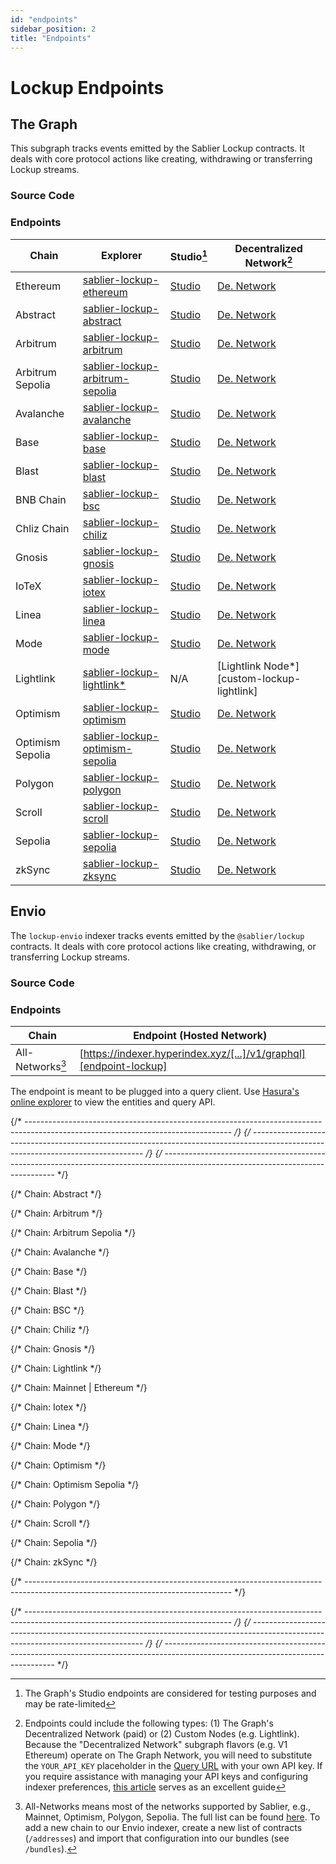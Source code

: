 ```yaml
---
id: "endpoints"
sidebar_position: 2
title: "Endpoints"
---
```



# Lockup Endpoints

## The Graph

This subgraph tracks events emitted by the Sablier Lockup contracts. It deals with core protocol actions like creating,
withdrawing or transferring Lockup streams.

<TheGraphSunset />
<DeprecatedSubgraphs protocol="lockup" />

### Source Code

<LinkPreview
  href="https://github.com/sablier-labs/subgraphs/blob/main/apps/lockup"
  icon="github"
  subtitle="@sablier-labs/subgraphs - apps/lockup"
  title="Sablier Subgraphs - Lockup - The Graph"
/>

### Endpoints

| Chain            | Explorer                                                            | Studio[^2]                               | Decentralized Network[^1]                      |
| ---------------- | ------------------------------------------------------------------- | ---------------------------------------- | ---------------------------------------------- |
| Ethereum         | [sablier-lockup-ethereum][explorer-lockup-ethereum]                 | [Studio][studio-lockup-ethereum]         | [De. Network][network-lockup-ethereum]         |
| Abstract         | [sablier-lockup-abstract][explorer-lockup-abstract]                 | [Studio][studio-lockup-abstract]         | [De. Network][network-lockup-abstract]         |
| Arbitrum         | [sablier-lockup-arbitrum][explorer-lockup-arbitrum]                 | [Studio][studio-lockup-arbitrum]         | [De. Network][network-lockup-arbitrum]         |
| Arbitrum Sepolia | [sablier-lockup-arbitrum-sepolia][explorer-lockup-arbitrum-sepolia] | [Studio][studio-lockup-arbitrum-sepolia] | [De. Network][network-lockup-arbitrum-sepolia] |
| Avalanche        | [sablier-lockup-avalanche][explorer-lockup-avalanche]               | [Studio][studio-lockup-avalanche]        | [De. Network][network-lockup-avalanche]        |
| Base             | [sablier-lockup-base][explorer-lockup-base]                         | [Studio][studio-lockup-base]             | [De. Network][network-lockup-base]             |
| Blast            | [sablier-lockup-blast][explorer-lockup-blast]                       | [Studio][studio-lockup-blast]            | [De. Network][network-lockup-blast]            |
| BNB Chain        | [sablier-lockup-bsc][explorer-lockup-bsc]                           | [Studio][studio-lockup-bsc]              | [De. Network][network-lockup-bsc]              |
| Chliz Chain      | [sablier-lockup-chiliz][explorer-lockup-chiliz]                     | [Studio][studio-lockup-chiliz]           | [De. Network][network-lockup-chiliz]           |
| Gnosis           | [sablier-lockup-gnosis][explorer-lockup-gnosis]                     | [Studio][studio-lockup-gnosis]           | [De. Network][network-lockup-gnosis]           |
| IoTeX            | [sablier-lockup-iotex][explorer-lockup-iotex]                       | [Studio][studio-lockup-iotex]            | [De. Network][network-lockup-iotex]            |
| Linea            | [sablier-lockup-linea][explorer-lockup-linea]                       | [Studio][studio-lockup-linea]            | [De. Network][network-lockup-linea]            |
| Mode             | [sablier-lockup-mode][explorer-lockup-mode]                         | [Studio][studio-lockup-mode]             | [De. Network][network-lockup-mode]             |
| Lightlink        | [sablier-lockup-lightlink\*][explorer-lockup-lightlink]             | N/A                                      | [Lightlink Node\*][custom-lockup-lightlink]    |
| Optimism         | [sablier-lockup-optimism][explorer-lockup-optimism]                 | [Studio][studio-lockup-optimism]         | [De. Network][network-lockup-optimism]         |
| Optimism Sepolia | [sablier-lockup-optimism-sepolia][explorer-lockup-optimism-sepolia] | [Studio][studio-lockup-optimism-sepolia] | [De. Network][network-lockup-optimism-sepolia] |
| Polygon          | [sablier-lockup-polygon][explorer-lockup-polygon]                   | [Studio][studio-lockup-polygon]          | [De. Network][network-lockup-polygon]          |
| Scroll           | [sablier-lockup-scroll][explorer-lockup-scroll]                     | [Studio][studio-lockup-scroll]           | [De. Network][network-lockup-scroll]           |
| Sepolia          | [sablier-lockup-sepolia][explorer-lockup-sepolia]                   | [Studio][studio-lockup-sepolia]          | [De. Network][network-lockup-sepolia]          |
| zkSync           | [sablier-lockup-zksync][explorer-lockup-zksync]                     | [Studio][studio-lockup-zksync]           | [De. Network][network-lockup-zksync]           |

## Envio

<EnvioTip />

The `lockup-envio` indexer tracks events emitted by the `@sablier/lockup` contracts. It deals with core protocol actions
like creating, withdrawing, or transferring Lockup streams.

### Source Code

<LinkPreview
  href="https://github.com/sablier-labs/subgraphs/blob/main/apps/lockup-envio"
  icon="github"
  subtitle="@sablier-labs/subgraphs - apps/lockup-envio"
  title="Sablier Subgraphs - Lockup - Envio"
/>

### Endpoints

| Chain            | Endpoint (Hosted Network)                                          |
| ---------------- | ------------------------------------------------------------------ |
| All-Networks[^3] | [https://indexer.hyperindex.xyz/[...]/v1/graphql][endpoint-lockup] |

The endpoint is meant to be plugged into a query client. Use
[Hasura's online explorer](https://cloud.hasura.io/public/graphiql?) to view the entities and query API.

{/* --------------------------------------------------------------------------------------------------------------------------------- */}
{/* --------------------------------------------------------------------------------------------------------------------------------- */}
{/* --------------------------------------------------------------------------------------------------------------------------------- */}

{/* Chain: Abstract */}

[network-lockup-abstract]:
  https://gateway.thegraph.com/api/API_KEY/subgraphs/id/2QjTdDFY233faXksUruMERMiDoQDdtGG5hBLC27aT1Pw
[explorer-lockup-abstract]: https://thegraph.com/explorer/subgraphs/2QjTdDFY233faXksUruMERMiDoQDdtGG5hBLC27aT1Pw
[studio-lockup-abstract]: https://api.studio.thegraph.com/query/57079/sablier-lockup-abstract/version/latest

{/* Chain: Arbitrum */}

[network-lockup-arbitrum]:
  https://gateway.thegraph.com/api/API_KEY/subgraphs/id/yvDXXHSyv6rGPSzfpbBcbQmMFrECac3Q2zADkYsMxam
[explorer-lockup-arbitrum]: https://thegraph.com/explorer/subgraphs/yvDXXHSyv6rGPSzfpbBcbQmMFrECac3Q2zADkYsMxam
[studio-lockup-arbitrum]: https://api.studio.thegraph.com/query/57079/sablier-lockup-arbitrum/version/latest

{/* Chain: Arbitrum Sepolia */}

[network-lockup-arbitrum-sepolia]:
  https://gateway.thegraph.com/api/API_KEY/subgraphs/id/ApEFvaPGARHedGmFp6TRQu7DoDHQKwt1LPWi1ka6DFHT
[explorer-lockup-arbitrum-sepolia]: https://thegraph.com/explorer/subgraphs/ApEFvaPGARHedGmFp6TRQu7DoDHQKwt1LPWi1ka6DFHT
[studio-lockup-arbitrum-sepolia]:
  https://api.studio.thegraph.com/query/57079/sablier-lockup-arbitrum-sepolia/version/latest

{/* Chain: Avalanche */}

[network-lockup-avalanche]:
  https://gateway.thegraph.com/api/API_KEY/subgraphs/id/FTDmonvFEm1VGkzECcnDY2CPHcW5dSmHRurSjEEfTkCX
[explorer-lockup-avalanche]: https://thegraph.com/explorer/subgraphs/FTDmonvFEm1VGkzECcnDY2CPHcW5dSmHRurSjEEfTkCX
[studio-lockup-avalanche]: https://api.studio.thegraph.com/query/57079/sablier-lockup-avalanche/version/latest

{/* Chain: Base */}

[network-lockup-base]:
  https://gateway.thegraph.com/api/API_KEY/subgraphs/id/778GfecD9tsyB4xNnz4wfuAyfHU6rqGr79VCPZKu3t2F
[explorer-lockup-base]: https://thegraph.com/explorer/subgraphs/778GfecD9tsyB4xNnz4wfuAyfHU6rqGr79VCPZKu3t2F
[studio-lockup-base]: https://api.studio.thegraph.com/query/57079/sablier-lockup-base/version/latest

{/* Chain: Blast */}

[network-lockup-blast]:
  https://gateway.thegraph.com/api/API_KEY/subgraphs/id/8MBBc6ET4izgJRrybgWzPjokhZKSjk43BNY1q3xcb8Es
[explorer-lockup-blast]: https://thegraph.com/explorer/subgraphs/8MBBc6ET4izgJRrybgWzPjokhZKSjk43BNY1q3xcb8Es
[studio-lockup-blast]: https://api.studio.thegraph.com/query/57079/sablier-lockup-blast/version/latest

{/* Chain: BSC */}

[network-lockup-bsc]: https://gateway.thegraph.com/api/API_KEY/subgraphs/id/A8Vc9hi7j45u7P8Uw5dg4uqYJgPo4x1rB4oZtTVaiccK
[explorer-lockup-bsc]: https://thegraph.com/explorer/subgraphs/A8Vc9hi7j45u7P8Uw5dg4uqYJgPo4x1rB4oZtTVaiccK
[studio-lockup-bsc]: https://api.studio.thegraph.com/query/57079/sablier-lockup-bsc/version/latest

{/* Chain: Chiliz */}

[network-lockup-chiliz]:
  https://gateway.thegraph.com/api/API_KEY/subgraphs/id/4KsXUFvsKFHH7Q8k3BPgEv2NhCJJGwG78gCPAUpncYb
[explorer-lockup-chiliz]: https://thegraph.com/explorer/subgraphs/4KsXUFvsKFHH7Q8k3BPgEv2NhCJJGwG78gCPAUpncYb
[studio-lockup-chiliz]: https://api.studio.thegraph.com/query/57079/sablier-lockup-chiliz/version/latest

{/* Chain: Gnosis */}

[network-lockup-gnosis]:
  https://gateway.thegraph.com/api/API_KEY/subgraphs/id/DtKniy1RvB19q1r2g1WLN4reMNKDacEnuAjh284rW2iK
[explorer-lockup-gnosis]: https://thegraph.com/explorer/subgraphs/DtKniy1RvB19q1r2g1WLN4reMNKDacEnuAjh284rW2iK
[studio-lockup-gnosis]: https://api.studio.thegraph.com/query/57079/sablier-lockup-gnosis/version/latest

{/* Chain: Lightlink */}

[explorer-lockup-lightlink]:
  https://graph.phoenix.lightlink.io/query/subgraphs/name/lightlink/sablier-lockup-lightlink/graphql
[v2-custom-lightlink]: https://graph.phoenix.lightlink.io/query/subgraphs/name/lightlink/sablier-lockup-lightlink

{/* Chain: Mainnet | Ethereum */}

[explorer-lockup-ethereum]: https://thegraph.com/explorer/subgraphs/AvDAMYYHGaEwn9F9585uqq6MM5CfvRtYcb7KjK7LKPCt
[studio-lockup-ethereum]: https://api.studio.thegraph.com/query/57079/sablier-lockup-ethereum/version/latest
[network-lockup-ethereum]:
  https://gateway.thegraph.com/api/API_KEY/subgraphs/id/AvDAMYYHGaEwn9F9585uqq6MM5CfvRtYcb7KjK7LKPCt

{/* Chain: Iotex */}

[network-lockup-iotex]:
  https://gateway.thegraph.com/api/API_KEY/subgraphs/id/2P3sxwmcWBjMUv1C79Jh4h6VopBaBZeTocYWDUQqwWFV
[explorer-lockup-iotex]: https://thegraph.com/explorer/subgraphs/2P3sxwmcWBjMUv1C79Jh4h6VopBaBZeTocYWDUQqwWFV
[studio-lockup-iotex]: https://api.studio.thegraph.com/query/57079/sablier-lockup-iotex/version/latest

{/* Chain: Linea */}

[network-lockup-linea]:
  https://gateway.thegraph.com/api/API_KEY/subgraphs/id/GvpecytqVzLzuwuQB3enozXoaZRFoVx8Kr7qrfMiE9bs
[explorer-lockup-linea]: https://thegraph.com/explorer/subgraphs/GvpecytqVzLzuwuQB3enozXoaZRFoVx8Kr7qrfMiE9bs
[studio-lockup-linea]: https://api.studio.thegraph.com/query/57079/sablier-lockup-linea/version/latest

{/* Chain: Mode */}

[network-lockup-mode]: https://gateway.thegraph.com/api/API_KEY/subgraphs/id/oSBvUM371as1pJh8HQ72NMRMb3foV3wuheULfkNf5vy
[explorer-lockup-mode]: https://thegraph.com/explorer/subgraphs/oSBvUM371as1pJh8HQ72NMRMb3foV3wuheULfkNf5vy
[studio-lockup-mode]: https://api.studio.thegraph.com/query/57079/sablier-lockup-mode/version/latest

{/* Chain: Optimism */}

[network-lockup-optimism]:
  https://gateway.thegraph.com/api/API_KEY/subgraphs/id/NZHzd2JNFKhHP5EWUiDxa5TaxGCFbSD4g6YnYr8JGi6
[explorer-lockup-optimism]: https://thegraph.com/explorer/subgraphs/NZHzd2JNFKhHP5EWUiDxa5TaxGCFbSD4g6YnYr8JGi6
[studio-lockup-optimism]: https://api.studio.thegraph.com/query/57079/sablier-lockup-optimism/version/latest

{/* Chain: Optimism Sepolia */}

[network-lockup-optimism-sepolia]:
  https://gateway.thegraph.com/api/API_KEY/subgraphs/id/2LFYyhMVMUMYA2q7XMMnBvCs6v6awWxBeMuMk3tMtmiT
[explorer-lockup-optimism-sepolia]: https://thegraph.com/explorer/subgraphs/2LFYyhMVMUMYA2q7XMMnBvCs6v6awWxBeMuMk3tMtmiT
[studio-lockup-optimism-sepolia]:
  https://api.studio.thegraph.com/query/57079/sablier-lockup-optimism-sepolia/version/latest

{/* Chain: Polygon */}

[network-lockup-polygon]:
  https://gateway.thegraph.com/api/API_KEY/subgraphs/id/8fgeQMEQ8sskVeWE5nvtsVL2VpezDrAkx2d1VeiHiheu
[explorer-lockup-polygon]: https://thegraph.com/explorer/subgraphs/8fgeQMEQ8sskVeWE5nvtsVL2VpezDrAkx2d1VeiHiheu
[studio-lockup-polygon]: https://api.studio.thegraph.com/query/57079/sablier-lockup-polygon/version/latest

{/* Chain: Scroll */}

[network-lockup-scroll]:
  https://gateway.thegraph.com/api/API_KEY/subgraphs/id/GycpYx8c9eRqxvEAfqnpNd1ZfXeuLzjRhnG7vvYaqEE1
[explorer-lockup-scroll]: https://thegraph.com/explorer/subgraphs/GycpYx8c9eRqxvEAfqnpNd1ZfXeuLzjRhnG7vvYaqEE1
[studio-lockup-scroll]: https://api.studio.thegraph.com/query/57079/sablier-lockup-scroll/version/latest

{/* Chain: Sepolia */}

[network-lockup-sepolia]:
  https://gateway.thegraph.com/api/API_KEY/subgraphs/id/5yDtFSxyRuqyjvGJyyuQhMEW3Uah7Ddy2KFSKVhy9VMa
[explorer-lockup-sepolia]: https://thegraph.com/explorer/subgraphs/5yDtFSxyRuqyjvGJyyuQhMEW3Uah7Ddy2KFSKVhy9VMa
[studio-lockup-sepolia]: https://api.studio.thegraph.com/query/57079/sablier-lockup-sepolia/version/latest

{/* Chain: zkSync */}

[network-lockup-zksync]:
  https://gateway.thegraph.com/api/API_KEY/subgraphs/id/5yDtFSxyRuqyjvGJyyuQhMEW3Uah7Ddy2KFSKVhy9VMa
[explorer-lockup-zksync]: https://thegraph.com/explorer/subgraphs/5yDtFSxyRuqyjvGJyyuQhMEW3Uah7Ddy2KFSKVhy9VMa
[studio-lockup-zksync]: https://api.studio.thegraph.com/query/57079/sablier-lockup-zksync/version/latest

{/* --------------------------------------------------------------------------------------------------------------------------------- */}

[endpoint-lockup]: https://indexer.hyperindex.xyz/53b7e25/v1/graphql

{/* --------------------------------------------------------------------------------------------------------------------------------- */}
{/* --------------------------------------------------------------------------------------------------------------------------------- */}
{/* --------------------------------------------------------------------------------------------------------------------------------- */}

[^1]:
    Endpoints could include the following types: (1) The Graph's Decentralized Network (paid) or (2) Custom Nodes (e.g.
    Lightlink). Because the "Decentralized Network" subgraph flavors (e.g. V1 Ethereum) operate on The Graph Network,
    you will need to substitute the `YOUR_API_KEY` placeholder in the
    [Query URL](https://thegraph.com/docs/en/deploying/subgraph-studio-faqs/#6-how-do-i-find-query-urls-for-subgraphs-if-im-not-the-developer-of-the-subgraph-i-want-to-use)
    with your own API key. If you require assistance with managing your API keys and configuring indexer preferences,
    [this article](https://thegraph.com/docs/en/studio/managing-api-keys/) serves as an excellent guide

[^2]: The Graph's Studio endpoints are considered for testing purposes and may be rate-limited

[^3]:
    All-Networks means most of the networks supported by Sablier, e.g., Mainnet, Optimism, Polygon, Sepolia. The full
    list can be found [here](https://github.com/sablier-labs/subgraphs/blob/main/packages/constants/src). To add a new
    chain to our Envio indexer, create a new list of contracts (`/addresses`) and import that configuration into our
    bundles (see `/bundles`).
